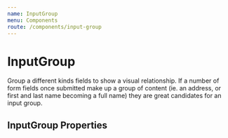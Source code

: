 ```yaml
---
name: InputGroup
menu: Components
route: /components/input-group
---
```



# InputGroup

<ComponentStatus stage="rc" responsive="no" accessible="yes" />

Group a different kinds fields to show a visual relationship. If a number of
form fields once submitted make up a group of content (ie. an address, or first
and last name becoming a full name) they are great candidates for an input
group.

<Playground>
  <InputGroup>
    <InputText placeholder="Street 1" />
    <InputText placeholder="Street 2" />
    <InputGroup flowDirection="horizontal">
      <InputText placeholder="City" />
      <InputText placeholder="Province" />
    </InputGroup>
    <InputGroup flowDirection="horizontal">
      <InputText placeholder="Zip code" />
      <InputText placeholder="Country" />
    </InputGroup>
  </InputGroup>
</Playground>

<Playground>
  <InputGroup flowDirection="horizontal">
    <InputTime defaultValue={new CivilTime(8, 0)} />
    <InputTime defaultValue={new CivilTime(17, 0)} />
  </InputGroup>
</Playground>

## InputGroup Properties

<Props of={InputGroup} />
